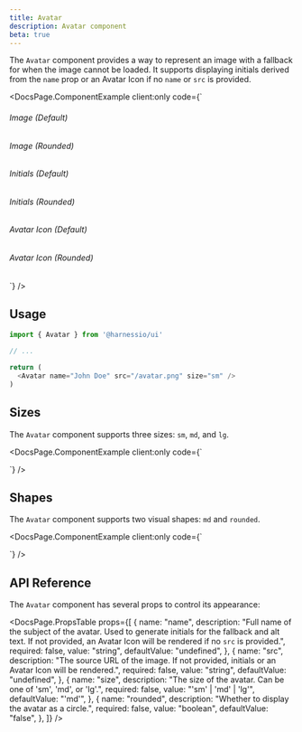 ```yaml
---
title: Avatar
description: Avatar component
beta: true
---
```


The `Avatar` component provides a way to represent an image with a fallback for when the image cannot be loaded. It supports displaying initials derived from the `name` prop or an Avatar Icon if no `name` or `src` is provided.


<DocsPage.ComponentExample
  client:only
  code={`<div className="flex flex-col gap-10">
    <div>
      <h6 className="font-semibold mb-2 text-center">Image (Default)</h6>
      <div className="flex items-center justify-center gap-6">
        <Avatar name="John Doe" src="/avatar.png" size="sm" />
        <Avatar name="John Doe" src="/avatar.png" />
        <Avatar name="John Doe" src="/avatar.png" size="lg" />
      </div>
    </div>
    <div>
      <h6 className="font-semibold mb-2 text-center">Image (Rounded)</h6>
      <div className="flex items-center justify-center gap-6">
        <Avatar name="John Doe" src="/avatar.png" size="sm" rounded />
        <Avatar name="John Doe" src="/avatar.png" rounded />
        <Avatar name="John Doe" src="/avatar.png" size="lg" rounded />
      </div>
    </div>
    <div>
      <h6 className="font-semibold mb-2 text-center">Initials (Default)</h6>
      <div className="flex items-center justify-center gap-6">
        <Avatar name="John Doe" size="sm" />
        <Avatar name="John Doe" />
        <Avatar name="John Doe" size="lg" />
      </div>
    </div>
    <div>
      <h6 className="font-semibold mb-2 text-center">Initials (Rounded)</h6>
      <div className="flex items-center justify-center gap-6">
        <Avatar name="John Doe" size="sm" rounded />
        <Avatar name="John Doe" rounded />
        <Avatar name="John Doe" size="lg" rounded />
      </div>
    </div>
    <div>
      <h6 className="font-semibold mb-2 text-center">Avatar Icon (Default)</h6>
      <div className="flex items-center justify-center gap-6">
        <Avatar size="sm" />
        <Avatar />
        <Avatar size="lg" />
      </div>
    </div>
    <div>
      <h6 className="font-semibold mb-2 text-center">Avatar Icon (Rounded)</h6>
      <div className="flex items-center justify-center gap-6">
        <Avatar size="sm" rounded />
        <Avatar rounded />
        <Avatar size="lg" rounded />
      </div>
    </div>
</div>`}
/>

## Usage

```typescript jsx
import { Avatar } from '@harnessio/ui'

// ...

return (
  <Avatar name="John Doe" src="/avatar.png" size="sm" />
)
```

## Sizes

The `Avatar` component supports three sizes: `sm`, `md`, and `lg`.

<DocsPage.ComponentExample
  client:only
  code={`<div className="flex items-center gap-6">
    <Avatar name="John Doe" src="/avatar.png" size="sm" />
    <Avatar name="John Doe" src="/avatar.png" />
    <Avatar name="John Doe" src="/avatar.png" size="lg" />
</div>`}
/>

## Shapes

The `Avatar` component supports two visual shapes: `md` and `rounded`.

<DocsPage.ComponentExample
  client:only
  code={`<div className="flex items-center gap-6">
    <Avatar name="John Doe" />
    <Avatar name="John Doe" rounded />
</div>`}
/>

## API Reference

The `Avatar` component has several props to control its appearance:

<DocsPage.PropsTable
  props={[
    {
      name: "name",
      description:
        "Full name of the subject of the avatar. Used to generate initials for the fallback and alt text. If not provided, an Avatar Icon will be rendered if no `src` is provided.",
      required: false,
      value: "string",
      defaultValue: "undefined",
    },
    {
      name: "src",
      description:
        "The source URL of the image. If not provided, initials or an Avatar Icon will be rendered.",
      required: false,
      value: "string",
      defaultValue: "undefined",
    },
    {
      name: "size",
      description: "The size of the avatar. Can be one of 'sm', 'md', or 'lg'.",
      required: false,
      value: "'sm' | 'md' | 'lg'",
      defaultValue: "'md'",
    },
    {
      name: "rounded",
      description: "Whether to display the avatar as a circle.",
      required: false,
      value: "boolean",
      defaultValue: "false",
    },
  ]}
/>
